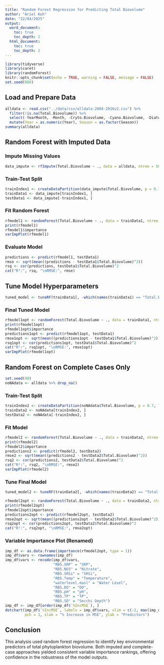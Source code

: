 ---
title: "Random Forest Regression for Predicting Total Biovolume"
author: "Ariel Koh"
date: "22/04/2025"
output:
  word_document:
    toc: true
    toc_depth: 2
  html_document:
    toc: true
    toc_depth: 2
---

```{r setup, include=FALSE}
library(tidyverse)
library(caret)
library(randomForest)
knitr::opts_chunk$set(echo = TRUE, warning = FALSE, message = FALSE)
set.seed(888)
```

## Load and Prepare Data

```{r load-data}
alldata <- read.csv("../data/csv/alldata-2004-2016v2.csv") %>%
  filter(!is.na(Total.Biovolume)) %>%
  select(-YearMonth, -Month, -Cryto.Biovolume, -Cyano.Biovolume, -Diatoms.Biovolume, -Greens.Biovolume, -RB5.ChlA) %>%
  mutate(Year = as.numeric(Year), Season = as.factor(Season))
summary(alldata)
```

## Random Forest with Imputed Data

### Impute Missing Values
```{r impute}
data_impute <- rfImpute(Total.Biovolume ~ ., data = alldata, ntree = 500)
```

### Train-Test Split
```{r split1}
trainIndex1 <- createDataPartition(data_impute$Total.Biovolume, p = 0.7, list = FALSE)
trainData1 <- data_impute[trainIndex1, ]
testData1 <- data_impute[-trainIndex1, ]
```

### Fit Random Forest
```{r rf1}
rfmodel1 <- randomForest(Total.Biovolume ~ ., data = trainData1, ntree = 500, mtry = sqrt(ncol(trainData1)-1), importance = TRUE)
print(rfmodel1)
rfmodel1$importance
varImpPlot(rfmodel1)
```

### Evaluate Model
```{r eval1}
predictions <- predict(rfmodel1, testData1)
rmse <- sqrt(mean((predictions - testData1$Total.Biovolume)^2))
rsq <- cor(predictions, testData1$Total.Biovolume)^2
cat("R²:", rsq, "\nRMSE:", rmse)
```

## Tune Model Hyperparameters

```{r tune1}
tuned_model <- tuneRF(trainData1[, -which(names(trainData1) == "Total.Biovolume")], trainData1$Total.Biovolume, stepFactor = 1.5, improve = 0.01, ntreeTry = 500, trace = TRUE)
```

### Final Tuned Model
```{r rf1opt}
rfmodel1opt <- randomForest(Total.Biovolume ~ ., data = trainData1, ntree = 500, mtry = 6, importance = TRUE)
print(rfmodel1opt)
rfmodel1opt$importance
predictions1opt <- predict(rfmodel1opt, testData1)
rmse1opt <- sqrt(mean((predictions1opt - testData1$Total.Biovolume)^2))
rsq1opt <- cor(predictions1opt, testData1$Total.Biovolume)^2
cat("R²:", rsq1opt, "\nRMSE:", rmse1opt)
varImpPlot(rfmodel1opt)
```

## Random Forest on Complete Cases Only

```{r no-na}
set.seed(40)
noNAdata <- alldata %>% drop_na()
```

### Train-Test Split
```{r split2}
trainIndex2 <- createDataPartition(noNAdata$Total.Biovolume, p = 0.7, list = FALSE)
trainData2 <- noNAdata[trainIndex2, ]
testData2 <- noNAdata[-trainIndex2, ]
```

### Fit Model
```{r rf2}
rfmodel2 <- randomForest(Total.Biovolume ~ ., data = trainData2, ntree = 500, mtry = sqrt(ncol(trainData2)-1), importance = TRUE)
print(rfmodel2)
rfmodel2$importance
predictions2 <- predict(rfmodel2, testData2)
rmse2 <- sqrt(mean((predictions2 - testData2$Total.Biovolume)^2))
rsq2 <- cor(predictions2, testData2$Total.Biovolume)^2
cat("R²:", rsq2, "\nRMSE:", rmse2)
varImpPlot(rfmodel2)
```

### Tune Final Model
```{r tune2}
tuned_model2 <- tuneRF(trainData2[, -which(names(trainData2) == "Total.Biovolume")], trainData2$Total.Biovolume, stepFactor = 1.5, improve = 0.01, ntreeTry = 500, trace = TRUE)
```

```{r rf2opt}
rfmodel2opt <- randomForest(Total.Biovolume ~ ., data = trainData2, ntree = 500, mtry = 4, importance = TRUE)
print(rfmodel2opt)
rfmodel2opt$importance
predictions2opt <- predict(rfmodel2opt, testData2)
rmse2opt <- sqrt(mean((predictions2opt - testData2$Total.Biovolume)^2))
rsq2opt <- cor(predictions2opt, testData2$Total.Biovolume)^2
cat("R²:", rsq2opt, "\nRMSE:", rmse2opt)
```

### Variable Importance Plot (Renamed)
```{r importance-plot}
imp_df <- as.data.frame(importance(rfmodel2opt, type = 1))
imp_df$vars <- rownames(imp_df)
imp_df$vars <- recode(imp_df$vars,
                      "RB5.SRP" = "SRP",
                      "RB5.NO3" = "Nitrate",
                      "RB5.SRSi" = "SRSi",
                      "RB5.Temp" = "Temperature",
                      "waterlevel.masl" = "Water Level",
                      "RB5.DO" = "DO",
                      "RB5.pH" = "pH",
                      "RB5.TP" = "TP",
                      "RB5.SD" = "Secchi Depth")
imp_df <- imp_df[order(imp_df$`%IncMSE`), ]
dotchart(imp_df$`%IncMSE`, labels = imp_df$vars, xlim = c(-2, max(imp_df$`%IncMSE`, na.rm = TRUE) * 1.1),
         pch = 1, xlab = "% Increase in MSE", ylab = "Predictors")
```

## Conclusion
This analysis used random forest regression to identify key environmental predictors of total phytoplankton biovolume. Both imputed and complete-case approaches yielded consistent variable importance rankings, offering confidence in the robustness of the model outputs.

